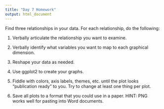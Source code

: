 ```yaml
---
title: "Day 7 Homework"
output: html_document
---
```


Find three relationships in your data.  For each relationship, do the following:

1. Verbally articulate the relationship you want to examine.

2. Verbally identify what variables you want to map to each graphical dimension.

3. Reshape your data as needed.

4. Use ggplot2 to create your graphs.

5. Fiddle with colors, axis labels, themes, etc. until the plot looks "publication ready" to you.  Try to change at least one thing per plot.

6. Save all plots to a format that you could use in a paper.  HINT: PNG works well for pasting into Word documents.
